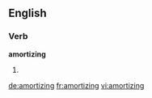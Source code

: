 
==English==

===Verb===
'''amortizing'''

# {{present participle of|amortize}}

[[de:amortizing]]
[[fr:amortizing]]
[[vi:amortizing]]